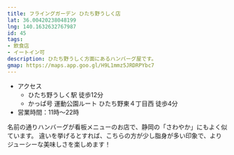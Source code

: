 ```yaml
---
title: フライングガーデン ひたち野うしく店
lat: 36.00420238048199
lng: 140.1632632767987
id: 45
tags:
- 飲食店
- イートイン可
description: ひたち野うしく方面にあるハンバーグ屋です。
gmap: https://maps.app.goo.gl/H9L1mmz5JRDRPYbc7
---
```


<LinkedImage
  basename="aqours_forever_/bakudan_hamburg"
/>

- アクセス
  - ひたち野うしく駅 徒歩12分
  - かっぱ号 運動公園ルート ひたち野東４丁目西 徒歩4分
- 営業時間：11時～22時

名前の通りハンバーグが看板メニューのお店で、静岡の「さわやか」にもよく似ています。
違いを挙げるとすれば、こちらの方が少し脂身が多い印象で、よりジューシーな美味しさを楽しめます！

